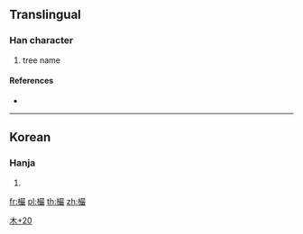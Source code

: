 ==Translingual==

===Han character===
{{Han char|rn=75|rad=木|as=20|sn=24|four=|canj=DRRK}}

# tree name

====References====
* {{Han ref|kx=0564.091|dj=0953.130|hdz=21323.191|uh=6B15|ud=27413}}

----

==Korean==

===Hanja===
{{ko-hanja|hangeul=[[엄]]|eumhun=|rv=eom|mr=ŏm|y=em}}

# {{defn|lang=ko|sort=木20}}

[[Category:Korean-only CJKV Characters|木+20]]

[[fr:欕]]
[[pl:欕]]
[[th:欕]]
[[zh:欕]]
